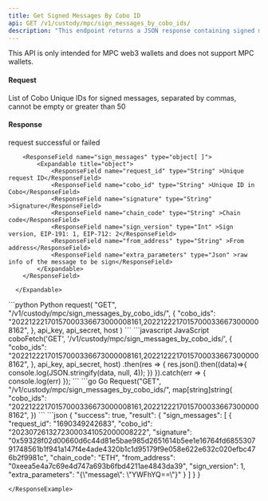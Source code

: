 ```yaml
---
title: Get Signed Messages By Cobo ID
api: GET /v1/custody/mpc/sign_messages_by_cobo_ids/
description: "This endpoint returns a JSON response containing signed messages information for a list of Cobo IDs. The response includes the request ID, Cobo ID, signature and other relevant information."
---
```


<Note>This API is only intended for MPC web3 wallets and does not support MPC wallets.</Note>

#### Request
<ParamField query="cobo_ids" type="String" required>List of Cobo Unique IDs for signed messages, separated by commas, cannot be empty or greater than 50</ParamField>

#### Response
<ResponseField name="success" type="bool">request successful or failed</ResponseField>
   <ResponseField name="result" type="object">
      <Expandable title="object">

        <ResponseField name="sign_messages" type="object[ ]">
            <Expandable title="object">
                <ResponseField name="request_id" type="String" >Unique request ID</ResponseField>
                <ResponseField name="cobo_id" type="String" >Unique ID in Cobo</ResponseField>
                <ResponseField name="signature" type="String" >Signature</ResponseField>
                <ResponseField name="chain_code" type="String" >Chain code</ResponseField>
                <ResponseField name="sign_version" type="Int" >Sign version, EIP-191: 1, EIP-712: 2</ResponseField>
                <ResponseField name="from_address" type="String" >From address</ResponseField>
                <ResponseField name="extra_parameters" type="Json" >raw info of the message to be sign</ResponseField>
            </Expandable>
        </ResponseField>

      </Expandable>
</ResponseField>


<RequestExample>
```python Python
request(
    "GET",
    "/v1/custody/mpc/sign_messages_by_cobo_ids/",
    {
        "cobo_ids": "20221222170157000336673000008161,20221222170157000336673000008162",
    },
    api_key, api_secret, host
)
```
```javascript JavaScript
coboFetch('GET', '/v1/custody/mpc/sign_messages_by_cobo_ids/', {
    "cobo_ids": "20221222170157000336673000008161,20221222170157000336673000008162",
}, api_key, api_secret, host)
    .then(res => {
        res.json().then((data)=>{
            console.log(JSON.stringify(data, null, 4));
        })
    }).catch(err => {
        console.log(err)
    });
```
```go Go
Request("GET", "/v1/custody/mpc/sign_messages_by_cobo_ids/", map[string]string{
    "cobo_ids": "20221222170157000336673000008161,20221222170157000336673000008162",
})
```
</RequestExample>

<ResponseExample>
```json
{
  "success": true,
  "result": {
    "sign_messages": [
      {
        "request_id": "1690349242683",
        "cobo_id": "20230726132723000341052000008222",
        "signature": "0x59328f02d00660d6c44d81e5bae985d2651614b5ee1e16764fd685530791748561b1f941a147f4e4ade4320b1c1d95179f9e058e622e632c020efbc476b2f9981c",
        "chain_code": "ETH",
        "from_address": "0xeea5e4a7c69e4d747a693b6fbd4211ae4843da39",
        "sign_version": 1,
        "extra_parameters": "{\"message\": \"YWFhYQ==\"}"
      }
    ]
  }
}

```
</ResponseExample>
